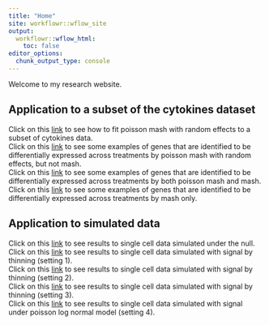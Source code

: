 ```yaml
---
title: "Home"
site: workflowr::wflow_site
output:
  workflowr::wflow_html:
    toc: false
editor_options:
  chunk_output_type: console
---
```


Welcome to my research website.

## Application to a subset of the cytokines dataset
Click on this [link](pois_mash_random_effects.html) to see how to fit poisson mash with random effects to a subset of cytokines data. <br/>
Click on this [link](pois_mash_random_effects_only_examples.html) to see some examples of genes that are identified to be differentially expressed across treatments by poisson mash with random effects, but not mash. <br/>
Click on this [link](pois_mash_and_mash_random_effects_examples.html) to see some examples of genes that are identified to be differentially expressed across treatments by both poisson mash and mash. <br/>
Click on this [link](mash_only_examples.html) to see some examples of genes that are identified to be differentially expressed across treatments by mash only.


## Application to simulated data
Click on this [link](pois_mash_random_effects_sim_null.html) to see results to single cell data simulated under the null. <br/>
Click on this [link](pois_mash_random_effects_sim_non_null_setting1.html) to see results to single cell data simulated with signal by thinning (setting 1). <br/>
Click on this [link](pois_mash_random_effects_sim_non_null_setting2.html) to see results to single cell data simulated with signal by thinning (setting 2). <br/>
Click on this [link](pois_mash_random_effects_sim_non_null_setting3.html) to see results to single cell data simulated with signal by thinning (setting 3). <br/>
Click on this [link](pois_mash_random_effects_sim_non_null_setting4.html) to see results to single cell data simulated with signal under poisson log normal model (setting 4).